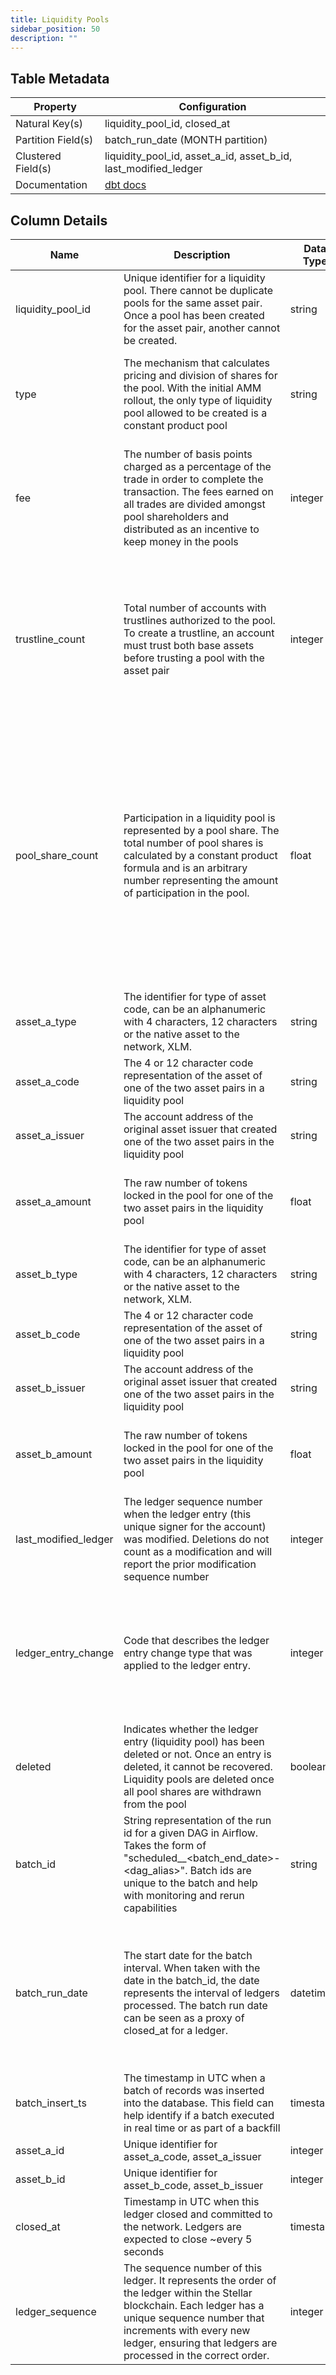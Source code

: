 ```yaml
---
title: Liquidity Pools
sidebar_position: 50
description: ""
---
```


<div className="scoped-data-dictionary-table">

## Table Metadata

| Property | Configuration |
| --- | --- |
| Natural Key(s) | liquidity_pool_id, closed_at |
| Partition Field(s) | batch_run_date (MONTH partition) |
| Clustered Field(s) | liquidity_pool_id, asset_a_id, asset_b_id, last_modified_ledger |
| Documentation | [dbt docs](http://www.stellar-dbt-docs.com/#!/source/source.stellar_dbt_public.crypto_stellar.liquidity_pools) |

## Column Details

| Name | Description | Data Type | Domain Values | Required? | Notes |
| --- | --- | --- | --- | --- | --- |
| liquidity_pool_id | Unique identifier for a liquidity pool. There cannot be duplicate pools for the same asset pair. Once a pool has been created for the asset pair, another cannot be created. | string |  | Yes | There is a good primer on AMMs [here](https://developers.stellar.org/docs/learn/encyclopedia/sdex/liquidity-on-stellar-sdex-liquidity-pools#liquidity-pools) |
| type | The mechanism that calculates pricing and division of shares for the pool. With the initial AMM rollout, the only type of liquidity pool allowed to be created is a constant product pool | string | constant_product | Yes | For more information regarding pricing and deposit calculations, read [Cap-38.](https://github.com/stellar/stellar-protocol/blob/master/core/cap-0038.md) |
| fee | The number of basis points charged as a percentage of the trade in order to complete the transaction. The fees earned on all trades are divided amongst pool shareholders and distributed as an incentive to keep money in the pools | integer | 30 | Yes | Fees are distributed immediately to accounts as the transaction completes. There is no schedule for fee distribution |
| trustline_count | Total number of accounts with trustlines authorized to the pool. To create a trustline, an account must trust both base assets before trusting a pool with the asset pair | integer |  | Yes | If the issuer of A or B revokes authorization on the trustline, the account will automatically withdraw from every liquidity pool containing that asset and those pool trustlines will be deleted. |
| pool_share_count | Participation in a liquidity pool is represented by a pool share. The total number of pool shares is calculated by a constant product formula and is an arbitrary number representing the amount of participation in the pool. | float |  | Yes | Shares are not transferable; the only way to increase the number of pool shares held is to deposit into a liquidity pool. Conversely, decreasing pools shares can only be accomplished through a withdraw operation. Shares cannot be sent in payments or sold using offers. |
| asset_a_type | The identifier for type of asset code, can be an alphanumeric with 4 characters, 12 characters or the native asset to the network, XLM. | string | <ul><li>credit_alphanum4</li><li>credit_alphanum12</li><li>native</li></ul> | Yes |  |
| asset_a_code | The 4 or 12 character code representation of the asset of one of the two asset pairs in a liquidity pool | string |  | No |  |
| asset_a_issuer | The account address of the original asset issuer that created one of the two asset pairs in the liquidity pool | string |  | No |  |
| asset_a_amount | The raw number of tokens locked in the pool for one of the two asset pairs in the liquidity pool | float |  | Yes | The amount is a better representation of liquidity in the pool over pool share counts. |
| asset_b_type | The identifier for type of asset code, can be an alphanumeric with 4 characters, 12 characters or the native asset to the network, XLM. | string | <ul><li>credit_alphanum4</li><li>credit_alphanum12</li><li>native</li></ul> | Yes |  |
| asset_b_code | The 4 or 12 character code representation of the asset of one of the two asset pairs in a liquidity pool | string |  | No |  |
| asset_b_issuer | The account address of the original asset issuer that created one of the two asset pairs in the liquidity pool | string |  | No |  |
| asset_b_amount | The raw number of tokens locked in the pool for one of the two asset pairs in the liquidity pool | float |  | Yes | The amount is a better representation of liquidity in the pool over pool share counts. |
| last_modified_ledger | The ledger sequence number when the ledger entry (this unique signer for the account) was modified. Deletions do not count as a modification and will report the prior modification sequence number | integer |  | Yes |  |
| ledger_entry_change | Code that describes the ledger entry change type that was applied to the ledger entry. | integer | <ul><li>0 - Ledger Entry Created</li><li>1 - Ledger Entry Updated</li><li>2 - Ledger Entry Deleted</li><li>3 - Ledger Entry State (value of the entry)</li></ul> | Yes | Valid entry change types are 0, 1, and 2 for ledger entries of type `liquidity_pools`. |
| deleted | Indicates whether the ledger entry (liquidity pool) has been deleted or not. Once an entry is deleted, it cannot be recovered. Liquidity pools are deleted once all pool shares are withdrawn from the pool | boolean |  | Yes |  |
| batch_id | String representation of the run id for a given DAG in Airflow. Takes the form of "scheduled\_\_\<batch_end_date>-\<dag_alias>". Batch ids are unique to the batch and help with monitoring and rerun capabilities | string |  | Yes |  |
| batch_run_date | The start date for the batch interval. When taken with the date in the batch_id, the date represents the interval of ledgers processed. The batch run date can be seen as a proxy of closed_at for a ledger. | datetime |  | Yes | The table is partitioned on batch_run_date. It is recommended to always include the batch_run_date in the filter if possible to help reduce query cost. |
| batch_insert_ts | The timestamp in UTC when a batch of records was inserted into the database. This field can help identify if a batch executed in real time or as part of a backfill | timestamp |  | Yes |  |
| asset_a_id | Unique identifier for asset_a_code, asset_a_issuer | integer |  | No |  |
| asset_b_id | Unique identifier for asset_b_code, asset_b_issuer | integer |  | No |  |
| closed_at | Timestamp in UTC when this ledger closed and committed to the network. Ledgers are expected to close ~every 5 seconds | timestamp |  | Yes |  |
| ledger_sequence | The sequence number of this ledger. It represents the order of the ledger within the Stellar blockchain. Each ledger has a unique sequence number that increments with every new ledger, ensuring that ledgers are processed in the correct order. | integer |  | Yes |  |

</div>
